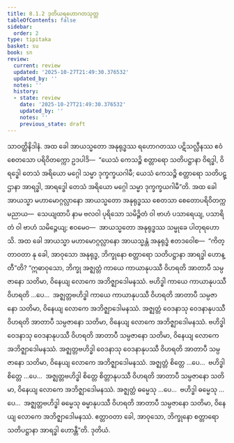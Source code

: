 ```yaml
---
title: 8.1.2 ဒုတိယရဟောဂတသုတ္တ
tableOfContents: false
sidebar:
  order: 2
type: tipitaka
basket: su
book: sn
review:
  current: review
  updated: '2025-10-27T21:49:30.376532'
  updated_by: ''
  notes: ''
  history:
  - state: review
    date: '2025-10-27T21:49:30.376532'
    updated_by: ''
    notes: ''
    previous_state: draft
---
```



<ReviewStatus review={frontmatter.review} showDetails={true} />

<HypothesisAnnotation frontmatter={frontmatter} />

<DynamicBreadcrumb />

<Division number="900" book="sn" e="ch" v="18" p="417">

<Paragraph number="1557" book="sn">
သာဝတ္ထိနိဒါနံ. အထ ခေါ အာယသ္မတော အနုရုဒ္ဓဿ ရဟောဂတဿ ပဋိသလ္လီနဿ ဧဝံ စေတသော ပရိဝိတက္ကော ဥဒပါဒိ—  “ယေသံ ကေသဉ္စိ စတ္တာရော သတိပဋ္ဌာနာ ဝိရဒ္ဓါ, ဝိရဒ္ဓေါ တေသံ အရိယော မဂ္ဂေါ သမ္မာ ဒုက္ခက္ခယဂါမီ; ယေသံ ကေသဉ္စိ စတ္တာရော သတိပဋ္ဌာနာ အာရဒ္ဓါ, အာရဒ္ဓေါ တေသံ အရိယော မဂ္ဂေါ သမ္မာ ဒုက္ခက္ခယဂါမီ”တိ.
</Paragraph>

<Paragraph number="1558" book="sn">
အထ ခေါ အာယသ္မာ မဟာမောဂ္ဂလ္လာနော အာယသ္မတော အနုရုဒ္ဓဿ စေတသာ စေတောပရိဝိတက္ကမညာယ—  သေယျထာပိ နာမ ဗလဝါ ပုရိသော သမိဉ္ဇိတံ ဝါ ဗာဟံ ပသာရေယျ, ပသာရိတံ ဝါ ဗာဟံ သမိဉ္ဇေယျ; ဧဝမေဝ—  အာယသ္မတော အနုရုဒ္ဓဿ သမ္မုခေ ပါတုရဟောသိ.
</Paragraph>

<Paragraph number="1559" book="sn">
အထ ခေါ အာယသ္မာ မဟာမောဂ္ဂလ္လာနော အာယသ္မန္တံ အနုရုဒ္ဓံ ဧတဒဝေါစ—  “ကိတ္တာဝတာ နု ခေါ, အာဝုသော အနုရုဒ္ဓ, ဘိက္ခုနော စတ္တာရော သတိပဋ္ဌာနာ အာရဒ္ဓါ ဟောန္တီ”တိ?
</Paragraph>

<Paragraph number="1560" book="sn">
“ဣဓာဝုသော, ဘိက္ခု အဇ္ဈတ္တံ ကာယေ ကာယာနုပဿီ ဝိဟရတိ အာတာပီ သမ္ပဇာနော သတိမာ, ဝိနေယျ လောကေ အဘိဇ္ဈာဒေါမနဿံ. ဗဟိဒ္ဓါ ကာယေ ကာယာနုပဿီ ဝိဟရတိ …ပေ…  အဇ္ဈတ္တဗဟိဒ္ဓါ ကာယေ ကာယာနုပဿီ ဝိဟရတိ အာတာပီ သမ္ပဇာနော သတိမာ, ဝိနေယျ လောကေ အဘိဇ္ဈာဒေါမနဿံ.
</Paragraph>

<Paragraph number="1561" book="sn">
အဇ္ဈတ္တံ ဝေဒနာသု ဝေဒနာနုပဿီ ဝိဟရတိ အာတာပီ သမ္ပဇာနော သတိမာ, ဝိနေယျ လောကေ အဘိဇ္ဈာဒေါမနဿံ. ဗဟိဒ္ဓါ ဝေဒနာသု ဝေဒနာနုပဿီ ဝိဟရတိ အာတာပီ သမ္ပဇာနော သတိမာ, ဝိနေယျ လောကေ အဘိဇ္ဈာဒေါမနဿံ. အဇ္ဈတ္တဗဟိဒ္ဓါ ဝေဒနာသု ဝေဒနာနုပဿီ ဝိဟရတိ အာတာပီ သမ္ပဇာနော သတိမာ, ဝိနေယျ လောကေ အဘိဇ္ဈာဒေါမနဿံ.
</Paragraph>

<Paragraph number="1562" book="sn">
အဇ္ဈတ္တံ စိတ္တေ …ပေ…  ဗဟိဒ္ဓါ စိတ္တေ …ပေ…  အဇ္ဈတ္တဗဟိဒ္ဓါ စိတ္တေ စိတ္တာနုပဿီ ဝိဟရတိ အာတာပီ သမ္ပဇာနော သတိမာ, ဝိနေယျ လောကေ အဘိဇ္ဈာဒေါမနဿံ.
</Paragraph>

<Paragraph number="1563" book="sn">
အဇ္ဈတ္တံ ဓမ္မေသု …ပေ…  ဗဟိဒ္ဓါ ဓမ္မေသု …ပေ…  အဇ္ဈတ္တဗဟိဒ္ဓါ ဓမ္မေသု ဓမ္မာနုပဿီ ဝိဟရတိ အာတာပီ သမ္ပဇာနော သတိမာ, ဝိနေယျ လောကေ အဘိဇ္ဈာဒေါမနဿံ. ဧတ္တာဝတာ ခေါ, အာဝုသော, ဘိက္ခုနော စတ္တာရော သတိပဋ္ဌာနာ အာရဒ္ဓါ ဟောန္တီ”တိ.

</Paragraph>
</Division>

<Paragraph number="1564" type="center" book="sn">
ဒုတိယံ.
</Paragraph>